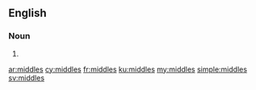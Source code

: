 ==English==

===Noun===
{{head|en|plural}}

# {{plural of|middle|lang=en}}

[[ar:middles]]
[[cy:middles]]
[[fr:middles]]
[[ku:middles]]
[[my:middles]]
[[simple:middles]]
[[sv:middles]]